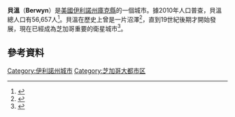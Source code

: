 {{Infobox settlement
<!-- See Template:Infobox settlement for additional fields and descriptions -->
| name                    = Berwyn, Illinois
| native_name             =
| native_name_lang        = <!-- ISO 639-2 code e.g. "fr" for French. If more than one, use {{lang}} instead -->
| settlement_type         = City
| image_skyline           = 
| image_alt               =
| image_caption           = 
| image_flag              =
| flag_alt                =
| image_seal              = 
| seal_alt                =
| image_shield            =
| shield_alt              =
| nickname                = 
| motto                   = "The city of homes" 
| image_map = Cook County Illinois incorporated and unincorporated areas Berwyn highlighted.svg
| mapsize = 260px
| map_caption = 在庫克縣及伊利諾州的位置
| image_map1 = Illinois in United States (US48).svg
| map_caption1 = 在伊利諾州及美國的位置
| latd  = 41 |latm  = 50 |lats  = 33 |latNS  = N
| longd = 87 |longm = 47 |longs = 24 |longEW = W
| coor_pinpoint           =
| coordinates_type        = 
| coordinates_display     = inline,title
| coordinates_footnotes   =
| subdivision_type        = 國家
| subdivision_name        = {{US}}
| subdivision_type1       = 州
| subdivision_name1       = 伊利諾州
| subdivision_type2       = 縣
| subdivision_name2       = [[庫克縣_(伊利諾伊州)|庫克]]
| subdivision_type3       = 
| subdivision_name3       = 
| established_title       = 
| established_date        = 
| founder                 =
| seat_type               =
| seat                    =
| government_footnotes    =
| government_type         = 
| leader_party            =
| leader_title            = 市長
| leader_name             = Robert Lovero
| unit_pref               = US<!-- or UK or Metric -->
<!-- ALL fields with measurements have automatic unit conversion -->
<!-- for references: use <ref> tags -->
| area_footnotes          = 
| area_urban_footnotes    = <!-- <ref> </re> -->
| area_rural_footnotes    = <!-- <ref> </re> -->
| area_metro_footnotes    = <!-- <ref> </re> -->
| area_magnitude          = <!-- use only to set a special wikilink -->
| area_note               =
| area_water_percent      = 0
| area_rank               =
| area_blank1_title       =
| area_blank2_title       =
<!-- square miles -->
| area_total_sq_mi        = 3.90
| area_land_sq_mi         = 3.90
| area_water_sq_mi        = 0.00
| area_urban_sq_mi        =
| area_rural_sq_mi        =
| area_metro_sq_mi        =
| area_blank1_sq_mi       =
| area_blank2_sq_mi       =
<!-- acres -->
| area_total_acre         = 
| area_land_acre          =
| area_water_acre         =
| area_urban_acre         =
| area_rural_acre         =
| area_metro_acre         =
| area_blank1_acre        =
| area_blank2_acre        =
| length_mi               =
| width_mi                =
| dimensions_footnotes    =
| elevation_footnotes     =
| elevation_ft            =
| population_footnotes    =
| population_total        = 56800
| population_as_of        = 2012
| population_density_sq_mi= 14564
| population_demonym      =
| population_note         = Up 4.9% from 2000
| timezone1               =
| utc_offset1             =
| timezone1_DST           =
| utc_offset1_DST         =
| postal_code_type        = [[ZIP_code|<span style="white-space:nowrap;">郵政編碼</span>]]
| postal_code             = 60402
| area_code_type          = [[North_American_Numbering_Plan|<span style="white-space:nowrap;">區域代號</span>]]
| area_code               = 708
| iso_code                = 
| geocode                 = {{FIPS|17|05573}}
| website                 = {{URL|www.berwyn-il.gov}}
| footnotes               = 
}}
'''貝溫'''（'''Berwyn'''）是[[美國|美國]][[伊利諾州|伊利諾州]][[庫克縣_(伊利諾伊州)|庫克縣]]的一個城市。據2010年人口普查，貝溫總人口有56,657人<ref name="Census 2010">{{cite web| url=http://factfinder2.census.gov/bkmk/table/1.0/en/DEC/10_DP/G001/1600000US1705573| title=Geographic Identifiers: 2010 Demographic Profile Data (G001): Berwyn city, Illinois| publisher=U.S. Census Bureau, American Factfinder| accessdate=February 7, 2013}}</ref>。貝溫在歷史上曾是一片沼澤<ref>{{cite web|url=http://www.encyclopedia.chicagohistory.org/pages/1198.html|title=Stickney, IL|website=www.encyclopedia.chicagohistory.org|access-date=2016-02-27|archive-date=2020-10-31|archive-url=https://web.archive.org/web/20201031042908/http://encyclopedia.chicagohistory.org/pages/1198.html|dead-url=no}}</ref>，直到19世紀後期才開始發展，現在已經成為芝加哥重要的衛星城市<ref>{{cite web|url=http://www.chicagotribune.com/classified/realestate/ct-mre-0705-berwyn-bungalows-recognition-20150627-story.html|title=Berwyn bungalows one step closer to national historic recognition - Chicago Tribune|author=Chicago Tribune|date=27 June 2015|work=chicagotribune.com|access-date=2016-02-27|archive-date=2018-08-25|archive-url=https://web.archive.org/web/20180825215801/http://www.chicagotribune.com/classified/realestate/ct-mre-0705-berwyn-bungalows-recognition-20150627-story.html|dead-url=no}}</ref>。

==參考資料==
{{Commons category|Berwyn, Illinois}}
{{Reflist|30em}}

[[Category:伊利諾州城市|Category:伊利諾州城市]]
[[Category:芝加哥大都市区|Category:芝加哥大都市区]]